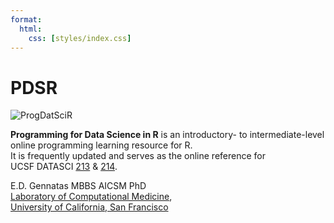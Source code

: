 ```yaml
---
format:
  html:
    css: [styles/index.css]
---
```

# PDSR {.unnumbered}

<img src="assets/pdsr_cover.webp" alt="ProgDatSciR" class="cover shdw"/>

<div class="description">
**Programming for Data Science in R** is an introductory- to intermediate-level online programming learning resource for R.  
It is frequently updated and serves as the online reference for  
UCSF DATASCI [213](https://epibiostat.ucsf.edu/programming-health-data-science-r-datasci-213) & 
[214](https://epibiostat.ucsf.edu/programming-health-data-science-r-ii-datasci-214).
</div>
<div class="signature">
E.D. Gennatas MBBS AICSM PhD  
[Laboratory of Computational Medicine](https://www.lambdamd.org/){target="_blank"},  
[University of California, San Francisco](https://www.ucsf.edu/){target="_blank"}
</div>